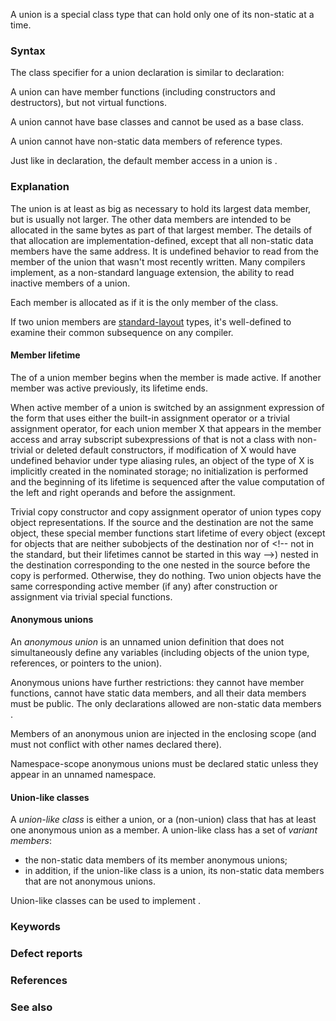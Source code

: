{{title|Union declaration}}
{{cpp/language/classes/navbar}}

A union is a special class type that can hold only one of its non-static {{rlp|data members}} at a time.

===Syntax===
The class specifier for a union declaration is similar to {{rlp|class|class or struct}} declaration:

{{sdsc begin}}
{{sdsc|1=
{{ttb|union}} {{spar|attr}} {{spar|class-head-name}} {{ttb|{&lt;!----&gt;}} {{spar|member-specification}} {{ttb|}&lt;!----&gt;}}
}}
{{sdsc end}}

{{par begin}}
{{par|{{spar|attr}}|{{mark since c++11}} optional sequence of any number of {{rlp|attributes}}}}
{{par|{{spar|class-head-name}}|the name of the union that's being defined. Optionally prepended by {{spar|nested-name-specifier}} (sequence of names and scope-resolution operators, ending with scope-resolution operator). The name may be omitted, in which case the union is ''unnamed''}}
{{par|{{spar|member-specification}}|list of access specifiers, member object and member function declarations and definitions.}}
{{par end}}

A union can have member functions (including constructors and destructors), but not virtual functions. 

A union cannot have base classes and cannot be used as a base class.

A union cannot have non-static data members of reference types.
{{rrev multi|until1=c++11|rev1=
Unions cannot contain a non-static data member with a non-trivial special member function ({{rlp|copy constructor}}, {{rlp|copy assignment|copy-assignment}} operator, or {{rlp|destructor}}).
|rev2=
If a union contains a non-static data member with a non-trivial special member function ({{rlp|copy_constructor|copy}}/{{rlp|move_constructor|move}} constructor, {{rlp|copy_assignment|copy}}/{{rlp|move_assignment|move}} assignment, or {{rlp|destructor}}), that function is deleted by default in the union and needs to be defined explicitly by the programmer.

If a union contains a non-static data member with a non-trivial {{rlp|default constructor}}, the default constructor of the union is deleted by default unless a [[#Union-like classes|variant member]] of the union has a default member initializer{{mark unreviewed dr|CWG|2084}}.

At most one [[#Union-like classes|variant member]] can have a {{rlp|data members#Member initialization|default member initializer}}.
}}

Just like in {{rlp|classes|struct}} declaration, the default member access in a union is {{rlp|access|public}}.

===Explanation===
The union is at least as big as necessary to hold its largest data member, but is usually not larger. The other data members are intended to be allocated in the same bytes as part of that largest member. The details of that allocation are implementation-defined, except that all non-static data members have the same address. It is undefined behavior to read from the member of the union that wasn't most recently written. Many compilers implement, as a non-standard language extension, the ability to read inactive members of a union.

{{example
|code=
#include &lt;cstdint&gt;
#include &lt;iostream&gt;

union S
{
    std::int32_t n;     // occupies 4 bytes
    std::uint16_t s[2]; // occupies 4 bytes
    std::uint8_t c;     // occupies 1 byte
};                      // the whole union occupies 4 bytes

int main()
{
    S s = {0x12345678}; // initializes the first member, s.n is now the active member
    // At this point, reading from s.s or s.c is undefined behavior,
    // but most compilers define it.
    std::cout &lt;&lt; std::hex &lt;&lt; "s.n = " &lt;&lt; s.n &lt;&lt; '\n';

    s.s[0] = 0x0011; // s.s is now the active member
    // At this point, reading from s.n or s.c is undefined behavior,
    // but most compilers define it.
    std::cout &lt;&lt; "s.c is now " &lt;&lt; +s.c &lt;&lt; '\n' // 11 or 00, depending on platform
              &lt;&lt; "s.n is now " &lt;&lt; s.n &lt;&lt; '\n'; // 12340011 or 00115678
}
|p=true
|output=
s.n = 12345678
s.c is now 0
s.n is now 115678 &lt;!-- less common output chosen on purpose --&gt;
}}

Each member is allocated as if it is the only member of the class.

{{rrev|since=c++11|
If members of a union are classes with user-defined constructors and destructors, to switch the active member, explicit destructor and placement new are generally needed:

{{example
|code=
#include &lt;iostream&gt;
#include &lt;string&gt;
#include &lt;vector&gt;

union S
{
    std::string str;
    std::vector&lt;int&gt; vec;
    ~S() {} // needs to know which member is active, only possible in union-like class 
};          // the whole union occupies max(sizeof(string), sizeof(vector&lt;int&gt;))

int main()
{
    S s = {"Hello, world"};
    // at this point, reading from s.vec is undefined behavior
    std::cout &lt;&lt; "s.str = " &lt;&lt; s.str &lt;&lt; '\n';
    s.str.~basic_string();
    new (&amp;s.vec) std::vector&lt;int&gt;;
    // now, s.vec is the active member of the union
    s.vec.push_back(10);
    std::cout &lt;&lt; s.vec.size() &lt;&lt; '\n';
    s.vec.~vector();
}
|output=s.str = Hello, world
1
}}
}}

If two union members are [[cpp/named req/StandardLayoutType|standard-layout]] types, it's well-defined to examine their common subsequence on any compiler.

====Member lifetime====
The {{rlp|lifetime}} of a union member begins when the member is made active. If another member was active previously, its lifetime ends.

When active member of a union is switched by an assignment expression of the form {{tt|1=E1 = E2}} that uses either the built-in assignment operator or a trivial assignment operator, for each union member X that appears in the member access and array subscript subexpressions of {{tt|E1}} that is not a class with non-trivial or deleted default constructors, if modification of X would have undefined behavior under type aliasing rules, an object of the type of X is implicitly created in the nominated storage; no initialization is performed and the beginning of its lifetime is sequenced after the value computation of the left and right operands and before the assignment. 
{{source|1=
union A { int x; int y[4]; };
struct B { A a; };
union C { B b; int k; };

int f()
{
    C c;               // does not start lifetime of any union member
    c.b.a.y[3] = 4;    // OK: "c.b.a.y[3]", names union members c.b and c.b.a.y;
                       // This creates objects to hold union members c.b and c.b.a.y
    return c.b.a.y[3]; // OK: c.b.a.y refers to newly created object
}

struct X { const int a; int b; };
union Y { X x; int k; };

void g()
{
    Y y = {&lt;!----&gt;{1, 2}&lt;!----&gt;}; // OK, y.x is active union member
    int n = y.x.a;
    y.k = 4;   // OK: ends lifetime of y.x, y.k is active member of union
    y.x.b = n; // undefined behavior: y.x.b modified outside its lifetime,
               // "y.x.b" names y.x, but X's default constructor is deleted,
               // so union member y.x's lifetime does not implicitly start
}
}}

Trivial {{rev inl|since=c++11|move constructor, move assignment operator, }}copy constructor and copy assignment operator of union types copy object representations. If the source and the destination are not the same object, these special member functions start lifetime of every object (except for objects that are neither subobjects of the destination nor of {{rlp|lifetime#Implicit-lifetime types|implicit-lifetime type}}&lt;!-- not in the standard, but their lifetimes cannot be started in this way --&gt;) nested in the destination corresponding to the one nested in the source before the copy is performed. Otherwise, they do nothing. Two union objects have the same corresponding active member (if any) after construction or assignment via trivial special functions.

====Anonymous unions====
An ''anonymous union'' is an unnamed union definition that does not simultaneously define any variables (including objects of the union type, references, or pointers to the union).

{{sdsc begin}}
{{sdsc|1=
{{ttb|union}} {{ttb|{}} {{spar|member-specification}} {{ttb|}&lt;!----&gt;}} {{ttb|;}}
}}
{{sdsc end}}

Anonymous unions have further restrictions: they cannot have member functions, cannot have static data members, and all their data members must be public. The only declarations allowed are non-static data members {{rev inl|since=c++11| and {{rlpt|static_assert}} declarations}}.

Members of an anonymous union are injected in the enclosing scope (and must not conflict with other names declared there).

{{source|1=
int main()
{
    union
    {
        int a;
        const char* p;
    };
    a = 1;
    p = "Jennifer";
}
}}

Namespace-scope anonymous unions must be declared static unless they appear in an unnamed namespace.

====Union-like classes====
A ''union-like class'' is either a union, or a (non-union) class that has at least one anonymous union as a member. A union-like class has a set of ''variant members'':
* the non-static data members of its member anonymous unions;
* in addition, if the union-like class is a union, its non-static data members that are not anonymous unions.

Union-like classes can be used to implement {{enwiki|tagged union}}.

{{example
|code=
#include &lt;iostream&gt;

// S has one non-static data member (tag), three enumerator members (CHAR, INT, DOUBLE), 
// and three variant members (c, i, d)
struct S
{
    enum{CHAR, INT, DOUBLE} tag;
    union
    {
        char c;
        int i;
        double d;
    };
};

void print_s(const S&amp; s)
{
    switch(s.tag)
    {
        case S::CHAR: std::cout &lt;&lt; s.c &lt;&lt; '\n'; break;
        case S::INT: std::cout &lt;&lt; s.i &lt;&lt; '\n'; break;
        case S::DOUBLE: std::cout &lt;&lt; s.d &lt;&lt; '\n'; break;
    }
}

int main()
{
    S s = {S::CHAR, 'a'};
    print_s(s);
    s.tag = S::INT;
    s.i = 123;
    print_s(s);
}
|output=
a
123
}}

{{rrev|since=c++17|
The C++ standard library includes {{lc|std::variant}}, which can replace many uses of unions and union-like classes. The example above can be re-written as
{{example
|code=
#include &lt;iostream&gt;
#include &lt;variant&gt;

int main()
{
    std::variant&lt;char, int, double&gt; s = 'a';
    std::visit([](auto x){ std::cout &lt;&lt; x &lt;&lt; '\n';}, s);
    s = 123;
    std::visit([](auto x){ std::cout &lt;&lt; x &lt;&lt; '\n';}, s);
}
|output=
a
123
}}
}}

===Keywords===
{{ltt|cpp/keyword/union}}

===Defect reports===
{{dr list begin}}
{{dr list item|wg=cwg|dr=1940|std=c++11|before=anonymous unions only allowed non-static data members|after={{tt|static_assert}} also allowed}}
{{dr list end}}

===References===
{{ref std c++23}}
{{ref std|section=11.5|title=Unions|id=class.union}}
{{ref std end}}
{{ref std c++20}}
{{ref std|section=11.5|title=Unions|id=class.union}}
{{ref std end}}
{{ref std c++17}}
{{ref std|section=12.3|title=Unions|id=class.union}}
{{ref std end}}
{{ref std c++14}}
{{ref std|section=9.5|title=Unions|id=class.union}}
{{ref std end}}
{{ref std c++11}}
{{ref std|section=9.5|title=Unions|id=class.union}}
{{ref std end}}
{{ref std c++03}}
{{ref std|section=9.5|title=Unions|id=class.union}}
{{ref std end}}
{{ref std c++98}}
{{ref std|section=9.5|title=Unions|id=class.union}}
{{ref std end}}

===See also===
{{dsc begin}}
{{dsc inc|cpp/utility/dsc variant}}
{{dsc see c|c/language/union|Union declaration|nomono=true}}
{{dsc end}}

{{langlinks|de|es|fr|it|ja|pt|ru|zh}}